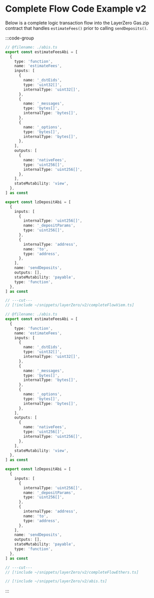 # Complete Flow Code Example v2

Below is a complete logic transaction flow into the LayerZero Gas.zip contract that handles `estimateFees()` prior to calling `sendDeposits()`.

:::code-group

```ts twoslash [viem]
// @filename: ./abis.ts
export const estimateFeesAbi = [
  {
    type: 'function',
    name: 'estimateFees',
    inputs: [
      {
        name: '_dstEids',
        type: 'uint32[]',
        internalType: 'uint32[]',
      },
      {
        name: '_messages',
        type: 'bytes[]',
        internalType: 'bytes[]',
      },
      {
        name: '_options',
        type: 'bytes[]',
        internalType: 'bytes[]',
      },
    ],
    outputs: [
      {
        name: 'nativeFees',
        type: 'uint256[]',
        internalType: 'uint256[]',
      },
    ],
    stateMutability: 'view',
  },
] as const

export const lzDepositAbi = [
  {
    inputs: [
      {
        internalType: 'uint256[]',
        name: '_depositParams',
        type: 'uint256[]',
      },
      {
        internalType: 'address',
        name: 'to',
        type: 'address',
      },
    ],
    name: 'sendDeposits',
    outputs: [],
    stateMutability: 'payable',
    type: 'function',
  },
] as const

// ---cut---
// [!include ~/snippets/layerZero/v2/completeFlowViem.ts]
```

```ts twoslash [ethers]
// @filename: ./abis.ts
export const estimateFeesAbi = [
  {
    type: 'function',
    name: 'estimateFees',
    inputs: [
      {
        name: '_dstEids',
        type: 'uint32[]',
        internalType: 'uint32[]',
      },
      {
        name: '_messages',
        type: 'bytes[]',
        internalType: 'bytes[]',
      },
      {
        name: '_options',
        type: 'bytes[]',
        internalType: 'bytes[]',
      },
    ],
    outputs: [
      {
        name: 'nativeFees',
        type: 'uint256[]',
        internalType: 'uint256[]',
      },
    ],
    stateMutability: 'view',
  },
] as const

export const lzDepositAbi = [
  {
    inputs: [
      {
        internalType: 'uint256[]',
        name: '_depositParams',
        type: 'uint256[]',
      },
      {
        internalType: 'address',
        name: 'to',
        type: 'address',
      },
    ],
    name: 'sendDeposits',
    outputs: [],
    stateMutability: 'payable',
    type: 'function',
  },
] as const

// ---cut---
// [!include ~/snippets/layerZero/v2/completeFlowEthers.ts]
```

```ts twoslash [abis.ts]
// [!include ~/snippets/layerZero/v2/abis.ts]
```

:::